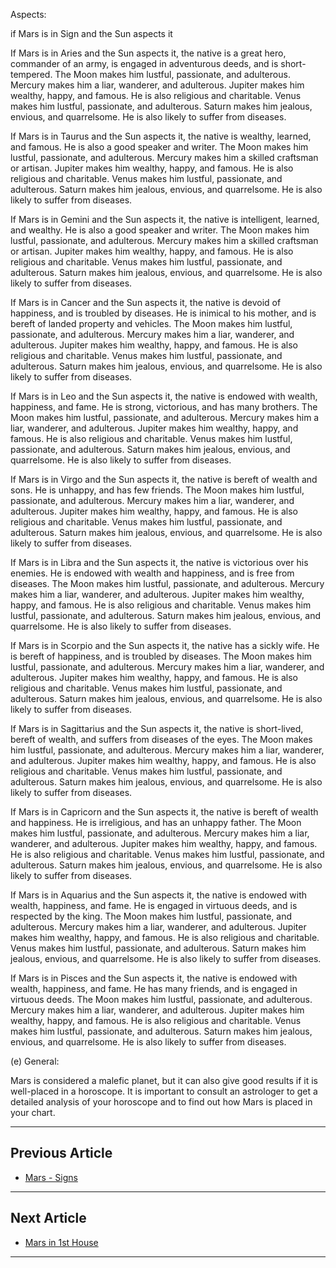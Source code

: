 Aspects:

if Mars is in Sign and the Sun aspects it

If Mars is in Aries and the Sun aspects it, the native is a great hero, commander of an army, is engaged in adventurous deeds, and is short-tempered. The Moon makes him lustful, passionate, and adulterous. Mercury makes him a liar, wanderer, and adulterous. Jupiter makes him wealthy, happy, and famous. He is also religious and charitable. Venus makes him lustful, passionate, and adulterous. Saturn makes him jealous, envious, and quarrelsome. He is also likely to suffer from diseases.

If Mars is in Taurus and the Sun aspects it, the native is wealthy, learned, and famous. He is also a good speaker and writer. The Moon makes him lustful, passionate, and adulterous. Mercury makes him a skilled craftsman or artisan. Jupiter makes him wealthy, happy, and famous. He is also religious and charitable. Venus makes him lustful, passionate, and adulterous. Saturn makes him jealous, envious, and quarrelsome. He is also likely to suffer from diseases.

If Mars is in Gemini and the Sun aspects it, the native is intelligent, learned, and wealthy. He is also a good speaker and writer. The Moon makes him lustful, passionate, and adulterous. Mercury makes him a skilled craftsman or artisan. Jupiter makes him wealthy, happy, and famous. He is also religious and charitable. Venus makes him lustful, passionate, and adulterous. Saturn makes him jealous, envious, and quarrelsome. He is also likely to suffer from diseases.

If Mars is in Cancer and the Sun aspects it, the native is devoid of happiness, and is troubled by diseases. He is inimical to his mother, and is bereft of landed property and vehicles. The Moon makes him lustful, passionate, and adulterous. Mercury makes him a liar, wanderer, and adulterous. Jupiter makes him wealthy, happy, and famous. He is also religious and charitable. Venus makes him lustful, passionate, and adulterous. Saturn makes him jealous, envious, and quarrelsome. He is also likely to suffer from diseases.

If Mars is in Leo and the Sun aspects it, the native is endowed with wealth, happiness, and fame. He is strong, victorious, and has many brothers. The Moon makes him lustful, passionate, and adulterous. Mercury makes him a liar, wanderer, and adulterous. Jupiter makes him wealthy, happy, and famous. He is also religious and charitable. Venus makes him lustful, passionate, and adulterous. Saturn makes him jealous, envious, and quarrelsome. He is also likely to suffer from diseases.

If Mars is in Virgo and the Sun aspects it, the native is bereft of wealth and sons. He is unhappy, and has few friends. The Moon makes him lustful, passionate, and adulterous. Mercury makes him a liar, wanderer, and adulterous. Jupiter makes him wealthy, happy, and famous. He is also religious and charitable. Venus makes him lustful, passionate, and adulterous. Saturn makes him jealous, envious, and quarrelsome. He is also likely to suffer from diseases.

If Mars is in Libra and the Sun aspects it, the native is victorious over his enemies. He is endowed with wealth and happiness, and is free from diseases. The Moon makes him lustful, passionate, and adulterous. Mercury makes him a liar, wanderer, and adulterous. Jupiter makes him wealthy, happy, and famous. He is also religious and charitable. Venus makes him lustful, passionate, and adulterous. Saturn makes him jealous, envious, and quarrelsome. He is also likely to suffer from diseases.

If Mars is in Scorpio and the Sun aspects it, the native has a sickly wife. He is bereft of happiness, and is troubled by diseases. The Moon makes him lustful, passionate, and adulterous. Mercury makes him a liar, wanderer, and adulterous. Jupiter makes him wealthy, happy, and famous. He is also religious and charitable. Venus makes him lustful, passionate, and adulterous. Saturn makes him jealous, envious, and quarrelsome. He is also likely to suffer from diseases.

If Mars is in Sagittarius and the Sun aspects it, the native is short-lived, bereft of wealth, and suffers from diseases of the eyes. The Moon makes him lustful, passionate, and adulterous. Mercury makes him a liar, wanderer, and adulterous. Jupiter makes him wealthy, happy, and famous. He is also religious and charitable. Venus makes him lustful, passionate, and adulterous. Saturn makes him jealous, envious, and quarrelsome. He is also likely to suffer from diseases.

If Mars is in Capricorn and the Sun aspects it, the native is bereft of wealth and happiness. He is irreligious, and has an unhappy father. The Moon makes him lustful, passionate, and adulterous. Mercury makes him a liar, wanderer, and adulterous. Jupiter makes him wealthy, happy, and famous. He is also religious and charitable. Venus makes him lustful, passionate, and adulterous. Saturn makes him jealous, envious, and quarrelsome. He is also likely to suffer from diseases.

If Mars is in Aquarius and the Sun aspects it, the native is endowed with wealth, happiness, and fame. He is engaged in virtuous deeds, and is respected by the king. The Moon makes him lustful, passionate, and adulterous. Mercury makes him a liar, wanderer, and adulterous. Jupiter makes him wealthy, happy, and famous. He is also religious and charitable. Venus makes him lustful, passionate, and adulterous. Saturn makes him jealous, envious, and quarrelsome. He is also likely to suffer from diseases.

If Mars is in Pisces and the Sun aspects it, the native is endowed with wealth, happiness, and fame. He has many friends, and is engaged in virtuous deeds. The Moon makes him lustful, passionate, and adulterous. Mercury makes him a liar, wanderer, and adulterous. Jupiter makes him wealthy, happy, and famous. He is also religious and charitable. Venus makes him lustful, passionate, and adulterous. Saturn makes him jealous, envious, and quarrelsome. He is also likely to suffer from diseases.

(e) General:

Mars is considered a malefic planet, but it can also give good results if it is well-placed in a horoscope. It is important to consult an astrologer to get a detailed analysis of your horoscope and to find out how Mars is placed in your chart.

---

## Previous Article
- [Mars - Signs](/blogs-md/0603_Mars_in_Houses/0603002_mars_sign.mdx)

---

## Next Article
- [Mars in 1st House](/blogs-md/0603_Mars_in_Houses/060301_Mars_in_1th_House.mdx)

---
